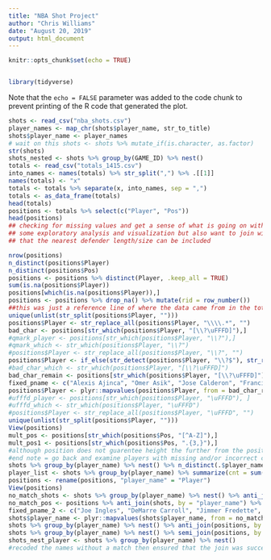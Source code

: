 ```yaml
---
title: "NBA Shot Project"
author: "Chris Williams"
date: "August 20, 2019"
output: html_document
---
```


```r
knitr::opts_chunk$set(echo = TRUE)
```

```r
```

```r
library(tidyverse)
```

Note that the `echo = FALSE` parameter was added to the code chunk to prevent printing of the R code that generated the plot.

```r
shots <- read_csv("nba_shots.csv")
player_names <- map_chr(shots$player_name, str_to_title)
shots$player_name <- player_names
# wait on this shots <- shots %>% mutate_if(is.character, as.factor)
str(shots)
shots_nested <- shots %>% group_by(GAME_ID) %>% nest()
totals <- read_csv("totals_1415.csv")
into_names <- names(totals) %>% str_split(",") %>% .[[1]]
names(totals) <- "x"
totals <- totals %>% separate(x, into_names, sep = ",")
totals <- as_data_frame(totals)
head(totals)
positions <- totals %>% select(c("Player", "Pos"))
head(positions)
## checking for missing values and get a sense of what is going on with the data including
## some exploratory analysis and visualization but also want to join with positions so 
## that the nearest defender length/size can be included
```

```r
nrow(positions)
n_distinct(positions$Player)
n_distinct(positions$Pos)
positions <- positions %>% distinct(Player, .keep_all = TRUE)
sum(is.na(positions$Player))
positions[which(is.na(positions$Player)),]
positions <- positions %>% drop_na() %>% mutate(rid = row_number())
##this was just a reference line of where the data came from in the totals df
unique(unlist(str_split(positions$Player, "")))
positions$Player <- str_replace_all(positions$Player, "\\\\.*", "")
bad_char <- positions[str_which(positions$Player, "[\\?\uFFFD]"),]
#qmark_player <- positions[str_which(positions$Player, "\\?"),]
#qmark_which <- str_which(positions$Player, "\\?")
#positions$Player <- str_replace_all(positions$Player, "\\?", "")
positions$Player <- if_else(str_detect(positions$Player, "\\?$"), str_replace(positions$Player, "\\?$", "c"), positions$Player)
#bad_char_which <- str_which(positions$Player, "[\\?\uFFFD]")
bad_char_remain <- positions[str_which(positions$Player, "[\\?\uFFFD]"),]
fixed_pname <- c("Alexis Ajinca", "Omer Asik", "Jose Calderon", "Francisco Garcia", "Manu Ginobili", "Jorge Gutierrez", "Nene Hilario", "Ersan Ilyasova", "Donatas Motiejunas", "Damjan Rudez", "Dennis Schroder", "Kevin Seraphin", "Hedo Turkoglu", "Jonas Valanciunas", "Anderson Varejao", "Greivis Vasquez", "Nikola Vucevic")
positions$Player <- plyr::mapvalues(positions$Player, from = bad_char_remain$Player, to = fixed_pname)
#ufffd_player <- positions[str_which(positions$Player, "\uFFFD"), ]
#ufffd_which <- str_which(positions$Player, "\uFFFD")
#positions$Player <- str_replace_all(positions$Player, "\uFFFD", "")
unique(unlist(str_split(positions$Player, "")))
View(positions)
mult_pos <- positions[str_which(positions$Pos, "[^A-Z]"),]
mult_pos1 <- positions[str_which(positions$Pos, ".{3,}"),]
#although position does not guarentee height the further from the positions should represent "mismatch" scenarios, was unable to find player height in a useable format.
#end note = go back and examine players with missing and/or incorrect characters to fix their names
shots %>% group_by(player_name) %>% nest() %>% n_distinct(.$player_name)
player_list <- shots %>% group_by(player_name) %>% summarize(cnt = sum(FGM))
positions <- rename(positions, "player_name" = "Player")
View(positions)
no_match_shots <- shots %>% group_by(player_name) %>% nest() %>% anti_join(positions, by = "player_name") %>% select(player_name)
no_match_pos <- positions %>% anti_join(shots, by = "player_name") %>% select(player_name)
fixed_pname_2 <- c("Joe Ingles", "DeMarre Carroll", "Jimmer Fredette", "Monta Ellis", "J.J. Barea", "Al-Farouq Aminu", "Dirk Nowitzki", "Kyle O'Quinn", "LeBron James", "C.J. Watson", "C.J. Miles", "Danilo Gallinari", "J.J. Hickson", "P.J. Tucker", "Nerlens Noel", "K.J. McDaniels", "JaKarr Sampson", "Luc Mbah a Moute", "O.J. Mayo", "Beno Udrih", "Amar'e Stoudemire", "Tim Hardaway", "D.J. Augustin", "Dwyane Wade", "Ray McCallum", "Ben McLemore", "DeMarcus Cousins", "Steven Adams", "J.J. Redick", "DeAndre Jordan", "CJ McCollum", "LaMarcus Aldridge", "Allen Crabbe", "Zach LaVine")
shots$player_name <- plyr::mapvalues(shots$player_name, from = no_match_shots$player_name, to = fixed_pname_2)
shots %>% group_by(player_name) %>% nest() %>% anti_join(positions, by = "player_name") %>% select(player_name)
shots %>% group_by(player_name) %>% nest() %>% semi_join(positions, by = "player_name") %>% n_distinct(.$player_name)
shots_nest_player <- shots %>% group_by(player_name) %>% nest()
#recoded the names without a match then ensured that the join was successful, shots is now 
```
